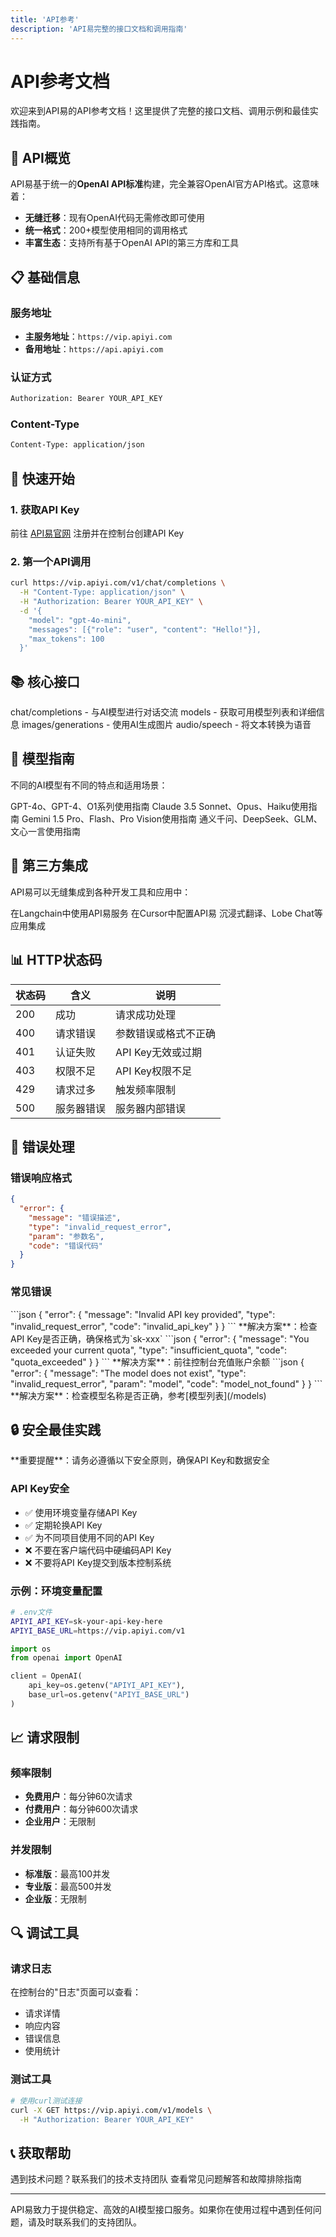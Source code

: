 ```yaml
---
title: 'API参考'
description: 'API易完整的接口文档和调用指南'
---
```


# API参考文档

欢迎来到API易的API参考文档！这里提供了完整的接口文档、调用示例和最佳实践指南。

## 🚀 API概览

API易基于统一的**OpenAI API标准**构建，完全兼容OpenAI官方API格式。这意味着：

- **无缝迁移**：现有OpenAI代码无需修改即可使用
- **统一格式**：200+模型使用相同的调用格式
- **丰富生态**：支持所有基于OpenAI API的第三方库和工具

## 📋 基础信息

### 服务地址
- **主服务地址**：`https://vip.apiyi.com`
- **备用地址**：`https://api.apiyi.com`

### 认证方式
```bash
Authorization: Bearer YOUR_API_KEY
```

### Content-Type
```bash
Content-Type: application/json
```

## 🔑 快速开始

### 1. 获取API Key
前往 [API易官网](https://lp.apiyi.com) 注册并在控制台创建API Key

### 2. 第一个API调用
```bash
curl https://vip.apiyi.com/v1/chat/completions \
  -H "Content-Type: application/json" \
  -H "Authorization: Bearer YOUR_API_KEY" \
  -d '{
    "model": "gpt-4o-mini",
    "messages": [{"role": "user", "content": "Hello!"}],
    "max_tokens": 100
  }'
```

## 📚 核心接口

<CardGroup cols={2}>
  <Card
    title="聊天对话"
    icon="comments"
    href="/api-reference/chat-completions"
  >
    chat/completions - 与AI模型进行对话交流
  </Card>
  <Card
    title="模型列表"
    icon="list"
    href="/api-reference/models"
  >
    models - 获取可用模型列表和详细信息
  </Card>
  <Card
    title="图片生成"
    icon="image"
    href="/api-reference/images"
  >
    images/generations - 使用AI生成图片
  </Card>
  <Card
    title="语音合成"
    icon="volume-up"
    href="/api-reference/audio"
  >
    audio/speech - 将文本转换为语音
  </Card>
</CardGroup>

## 🤖 模型指南

不同的AI模型有不同的特点和适用场景：

<CardGroup cols={2}>
  <Card
    title="OpenAI模型"
    icon="openai"
    href="/api-reference/openai"
  >
    GPT-4o、GPT-4、O1系列使用指南
  </Card>
  <Card
    title="Claude模型"
    icon="anthropic"
    href="/api-reference/claude"
  >
    Claude 3.5 Sonnet、Opus、Haiku使用指南
  </Card>
  <Card
    title="Gemini模型"
    icon="google"
    href="/api-reference/gemini"
  >
    Gemini 1.5 Pro、Flash、Pro Vision使用指南
  </Card>
  <Card
    title="国产大模型"
    icon="language"
    href="/api-reference/chinese-models"
  >
    通义千问、DeepSeek、GLM、文心一言使用指南
  </Card>
</CardGroup>

## 🔧 第三方集成

API易可以无缝集成到各种开发工具和应用中：

<CardGroup cols={3}>
  <Card
    title="Langchain"
    icon="link"
    href="/api-reference/langchain"
  >
    在Langchain中使用API易服务
  </Card>
  <Card
    title="Cursor"
    icon="code"
    href="/api-reference/cursor"
  >
    在Cursor中配置API易
  </Card>
  <Card
    title="其他应用"
    icon="puzzle-piece"
    href="/api-reference/applications"
  >
    沉浸式翻译、Lobe Chat等应用集成
  </Card>
</CardGroup>

## 📊 HTTP状态码

| 状态码 | 含义 | 说明 |
|--------|------|------|
| 200 | 成功 | 请求成功处理 |
| 400 | 请求错误 | 参数错误或格式不正确 |
| 401 | 认证失败 | API Key无效或过期 |
| 403 | 权限不足 | API Key权限不足 |
| 429 | 请求过多 | 触发频率限制 |
| 500 | 服务器错误 | 服务器内部错误 |

## 🚨 错误处理

### 错误响应格式
```json
{
  "error": {
    "message": "错误描述",
    "type": "invalid_request_error",
    "param": "参数名",
    "code": "错误代码"
  }
}
```

### 常见错误
<AccordionGroup>
  <Accordion icon="exclamation-triangle" title="认证错误">
    ```json
    {
      "error": {
        "message": "Invalid API key provided",
        "type": "invalid_request_error",
        "code": "invalid_api_key"
      }
    }
    ```
    **解决方案**：检查API Key是否正确，确保格式为`sk-xxx`
  </Accordion>
  <Accordion icon="exclamation-triangle" title="余额不足">
    ```json
    {
      "error": {
        "message": "You exceeded your current quota",
        "type": "insufficient_quota",
        "code": "quota_exceeded"
      }
    }
    ```
    **解决方案**：前往控制台充值账户余额
  </Accordion>
  <Accordion icon="exclamation-triangle" title="模型不存在">
    ```json
    {
      "error": {
        "message": "The model does not exist",
        "type": "invalid_request_error",
        "param": "model",
        "code": "model_not_found"
      }
    }
    ```
    **解决方案**：检查模型名称是否正确，参考[模型列表](/models)
  </Accordion>
</AccordionGroup>

## 🔒 安全最佳实践

<Warning>
  **重要提醒**：请务必遵循以下安全原则，确保API Key和数据安全
</Warning>

### API Key安全
- ✅ 使用环境变量存储API Key
- ✅ 定期轮换API Key
- ✅ 为不同项目使用不同的API Key
- ❌ 不要在客户端代码中硬编码API Key
- ❌ 不要将API Key提交到版本控制系统

### 示例：环境变量配置
```bash
# .env文件
APIYI_API_KEY=sk-your-api-key-here
APIYI_BASE_URL=https://vip.apiyi.com/v1
```

```python
import os
from openai import OpenAI

client = OpenAI(
    api_key=os.getenv("APIYI_API_KEY"),
    base_url=os.getenv("APIYI_BASE_URL")
)
```

## 📈 请求限制

### 频率限制
- **免费用户**：每分钟60次请求
- **付费用户**：每分钟600次请求
- **企业用户**：无限制

### 并发限制
- **标准版**：最高100并发
- **专业版**：最高500并发
- **企业版**：无限制

## 🔍 调试工具

### 请求日志
在控制台的"日志"页面可以查看：
- 请求详情
- 响应内容
- 错误信息
- 使用统计

### 测试工具
```bash
# 使用curl测试连接
curl -X GET https://vip.apiyi.com/v1/models \
  -H "Authorization: Bearer YOUR_API_KEY"
```

## 📞 获取帮助

<CardGroup cols={2}>
  <Card
    title="技术支持"
    icon="envelope"
    href="mailto:support@apiyi.com"
  >
    遇到技术问题？联系我们的技术支持团队
  </Card>
  <Card
    title="常见问题"
    icon="question"
    href="https://lp.apiyi.com/#faq"
  >
    查看常见问题解答和故障排除指南
  </Card>
</CardGroup>

---

<Note>
  API易致力于提供稳定、高效的AI模型接口服务。如果你在使用过程中遇到任何问题，请及时联系我们的支持团队。
</Note>
